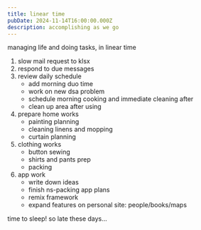 ```yaml
---
title: linear time
pubDate: 2024-11-14T16:00:00.000Z
description: accomplishing as we go
---
```


managing life and doing tasks, in linear time

1. slow mail request to klsx
2. respond to due messages
3. review daily schedule
   * add morning duo time
   * work on new dsa problem
   * schedule morning cooking and immediate cleaning after
   * clean up area after using
4. prepare home works
   * painting planning
   * cleaning linens and mopping
   * curtain planning
5. clothing works
   * button sewing
   * shirts and pants prep
   * packing
6. app work
   * write down ideas
   * finish ns-packing app plans
   * remix framework
   * expand features on personal site: people/books/maps

time to sleep! so late these days...
